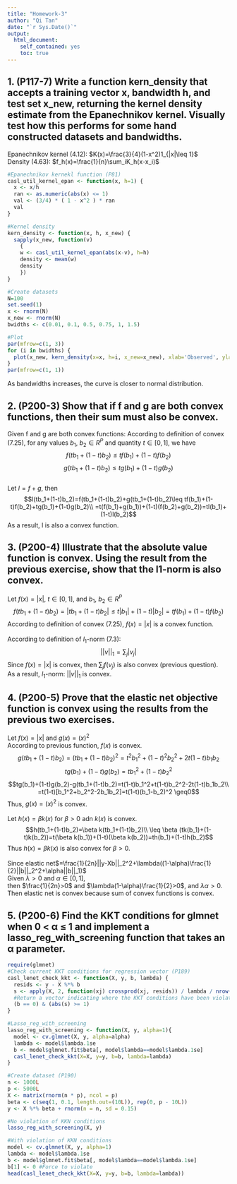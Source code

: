 ```yaml
---
title: "Homework-3"
author: "Qi Tan"
date: "`r Sys.Date()`"
output:
  html_document:
    self_contained: yes
    toc: true
---
```


<!--
%\VignetteEngine{knitr::rmarkdown}
%\VignetteIndexEntry{homework-3 vignette}
-->


## 1. (P117-7) Write a function kern_density that accepts a training vector x, bandwidth h, and test set x_new, returning the kernel density estimate from the Epanechnikov kernel. Visually test how this performs for some hand constructed datasets and bandwidths.
Epanechnikov kernel (4.12): $K(x)=\frac{3}{4}(1-x^2)1_{|x|\leq 1}$\
Density (4.63): $f_h(x)=\frac{1}{n}\sum_iK_h(x-x_i)$
```r
#Epanechnikov kernekl function (P81)
casl_util_kernel_epan <- function(x, h=1) {
  x <- x/h
  ran <- as.numeric(abs(x) <= 1)
  val <- (3/4) * ( 1 - x^2 ) * ran
  val
}

#Kernel density
kern_density <- function(x, h, x_new) {
  sapply(x_new, function(v)
    {
    w <- casl_util_kernel_epan(abs(x-v), h=h)
    density <- mean(w)
    density
    })
}

#Create datasets
N=100
set.seed(1)
x <- rnorm(N)
x_new <- rnorm(N)
bwidths <- c(0.01, 0.1, 0.5, 0.75, 1, 1.5)

#Plot
par(mfrow=c(1, 3))
for (i in bwidths) {
  plot(x_new, kern_density(x=x, h=i, x_new=x_new), xlab='Observed', ylab='Kernel', main='Kernel Density')
}
par(mfrow=c(1, 1))
```
As bandwidths increases, the curve is closer to normal distribution.


## 2. (P200-3) Show that if f and g are both convex functions, then their sum must also be convex.
Given f and g are both convex functions:
According to definition of convex (7.25), for any values $b_1$, $b_2 \in R^P$ and quantity $t \in [0,1]$, we have 
$$f(tb_1+(1-t)b_2)\leq tf(b_1)+(1-t)f(b_2)$$
$$g(tb_1+(1-t)b_2)\leq tg(b_1)+(1-t)g(b_2)$$
\
Let $l=f+g$, then
$$l(tb_1+(1-t)b_2)=f(tb_1+(1-t)b_2)+g(tb_1+(1-t)b_2)\leq tf(b_1)+(1-t)f(b_2)+tg(b_1)+(1-t)g(b_2)\\
=t(f(b_1)+g(b_1))+(1-t)(f(b_2)+g(b_2))=tl(b_1)+(1-t)l(b_2)$$
As a result, l is also a convex function.


## 3. (P200-4) Illustrate that the absolute value function is convex. Using the result from the previous exercise, show that the l1-norm is also convex.
Let $f(x)=|x|$, $t \in [0,1]$, and $b_1$, $b_2 \in R^P$
$$f(tb_1+(1-t)b_2)=|tb_1+(1-t)b_2| \leq t|b_1|+(1-t)|b_2|=tf(b_1)+(1-t)f(b_2)$$
According to definition of convex (7.25), $f(x)=|x|$ is a convex function.\
\
According to definition of $l_1$-norm (7.3): $$||v||_1=\sum_j|v_j|$$
Since $f(x)=|x|$ is convex, then $\sum_jf(v_j)$ is also convex (previous question).\
As a result, $l_1$-norm: $||v||_1$ is convex.


## 4. (P200-5) Prove that the elastic net objective function is convex using the results from the previous two exercises.
Let $f(x)=|x|$ and $g(x)=(x)^2$\
According to previous function, $f(x)$ is convex.\
$$g(tb_1+(1-t)b_2)=(tb_1+(1-t)b_2)^2=t^2b_1^2+(1-t)^2b_2^2+2t(1-t)b_1b_2$$
$$tg(b_1)+(1-t)g(b_2)=tb_1^2+(1-t)b_2^2$$
$$tg(b_1)+(1-t)g(b_2)-g(tb_1+(1-t)b_2)=t(1-t)b_1^2+t(1-t)b_2^2-2t(1-t)b_1b_2\\
=t(1-t)[b_1^2+b_2^2-2b_1b_2]=t(1-t)(b_1-b_2)^2 \geq0$$
Thus, $g(x)=(x)^2$ is convex.\
\
Let $h(x)=\beta k(x)$ for $\beta>0$ adn $k(x)$ is convex.\
$$h(tb_1+(1-t)b_2)=\beta k(tb_1+(1-t)b_2)\\
\leq \beta (tk(b_1)+(1-t)k(b_2))=t(\beta k(b_1))+(1-t)(\beta k(b_2))=th(b_1)+(1-t)h(b_2)$$
Thus $h(x)=\beta k(x)$ is also convex for $\beta>0$.\
\
Since elastic net$=\frac{1}{2n}||y-Xb||_2^2+\lambda((1-\alpha)\frac{1}{2}||b||_2^2+\alpha||b||_1)$\
Given $\lambda>0$ and $\alpha \in[0,1]$,\
then $\frac{1}{2n}>0$ and $\lambda(1-\alpha)\frac{1}{2}>0$, and $\lambda\alpha>0$.\
Then elastic net is convex because sum of convex functions is convex.


## 5. (P200-6) Find the KKT conditions for glmnet when 0 < α ≤ 1 and implement a lasso_reg_with_screening function that takes an α parameter.
```r
require(glmnet)
#Check current KKT conditions for regression vector (P189)
casl_lenet_check_kkt <- function(X, y, b, lambda) {
  resids <- y - X %*% b
  s <- apply(X, 2, function(xj) crossprod(xj, resids)) / lambda / nrow(X)
  #Return a vector indicating where the KKT conditions have been violated by the variables that are currently zero.
  (b == 0) & (abs(s) >= 1)
}

#Lasso_reg_with_screening
lasso_reg_with_screening <- function(X, y, alpha=1){
  model <- cv.glmnet(X, y, alpha=alpha)
  lambda <- model$lambda.1se
  b <- model$glmnet.fit$beta[, model$lambda==model$lambda.1se]
  casl_lenet_check_kkt(X=X, y=y, b=b, lambda=lambda)
}

#Create dataset (P190)
n <- 1000L
p <- 5000L
X <- matrix(rnorm(n * p), ncol = p)
beta <- c(seq(1, 0.1, length.out=(10L)), rep(0, p - 10L))
y <- X %*% beta + rnorm(n = n, sd = 0.15)

#No violation of KKN conditions
lasso_reg_with_screening(X, y)

#With violation of KKN conditions
model <- cv.glmnet(X, y, alpha=1)
lambda <- model$lambda.1se
b <- model$glmnet.fit$beta[, model$lambda==model$lambda.1se]
b[1] <- 0 #Force to violate
head(casl_lenet_check_kkt(X=X, y=y, b=b, lambda=lambda))
```
